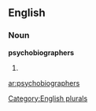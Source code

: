 ==English==

===Noun===
'''psychobiographers'''

# {{plural of|[[psychobiographer]]}}

[[Category:English plurals]]

[[ar:psychobiographers]]
